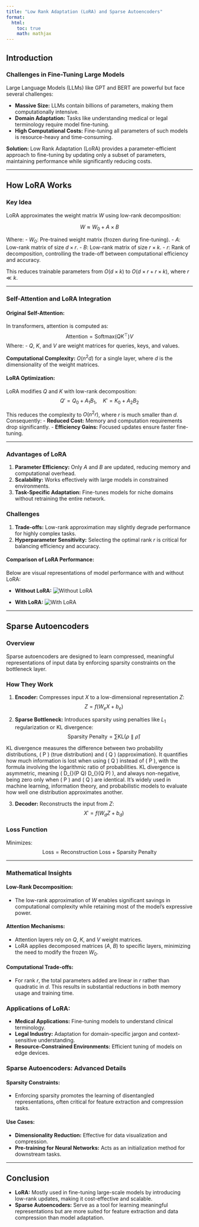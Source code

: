 ```yaml
---
title: "Low Rank Adaptation (LoRA) and Sparse Autoencoders"
format:
  html:
    toc: true
    math: mathjax
---
```


## Introduction

### Challenges in Fine-Tuning Large Models

Large Language Models (LLMs) like GPT and BERT are powerful but face several challenges:

- **Massive Size:** LLMs contain billions of parameters, making them computationally intensive.
- **Domain Adaptation:** Tasks like understanding medical or legal terminology require model fine-tuning.
- **High Computational Costs:** Fine-tuning all parameters of such models is resource-heavy and time-consuming.

**Solution:** Low Rank Adaptation (LoRA) provides a parameter-efficient approach to fine-tuning by updating only a subset of parameters, maintaining performance while significantly reducing costs.

---

## How LoRA Works

### Key Idea

LoRA approximates the weight matrix $W$ using low-rank decomposition:

$$
W \approx W_0 + A \times B
$$

Where:
- $W_0$: Pre-trained weight matrix (frozen during fine-tuning).
- $A$: Low-rank matrix of size $d \times r$.
- $B$: Low-rank matrix of size $r \times k$.
- $r$: Rank of decomposition, controlling the trade-off between computational efficiency and accuracy.

This reduces trainable parameters from $O(d \times k)$ to $O(d \times r + r \times k)$, where $r \ll k$.

---

### Self-Attention and LoRA Integration

#### Original Self-Attention:

In transformers, attention is computed as:
$$
\text{Attention} = \text{Softmax}(QK^\top)V
$$
Where:
- $Q$, $K$, and $V$ are weight matrices for queries, keys, and values.

**Computational Complexity:** $O(n^2d)$ for a single layer, where $d$ is the dimensionality of the weight matrices.

#### LoRA Optimization:

LoRA modifies $Q$ and $K$ with low-rank decomposition:
$$
Q' = Q_0 + A_1B_1, \quad K' = K_0 + A_2B_2
$$

This reduces the complexity to $O(n^2r)$, where $r$ is much smaller than $d$. Consequently:
- **Reduced Cost:** Memory and computation requirements drop significantly.
- **Efficiency Gains:** Focused updates ensure faster fine-tuning.

---

### Advantages of LoRA

1. **Parameter Efficiency:** Only $A$ and $B$ are updated, reducing memory and computational overhead.
2. **Scalability:** Works effectively with large models in constrained environments.
3. **Task-Specific Adaptation:** Fine-tunes models for niche domains without retraining the entire network.

### Challenges

1. **Trade-offs:** Low-rank approximation may slightly degrade performance for highly complex tasks.
2. **Hyperparameter Sensitivity:** Selecting the optimal rank $r$ is critical for balancing efficiency and accuracy.

#### Comparison of LoRA Performance:

Below are visual representations of model performance with and without LoRA:

- **Without LoRA:**
  ![Without LoRA](images/withoutLoRa.png)

- **With LoRA:**
  ![With LoRA](images/withLoRa.png)

---

## Sparse Autoencoders

### Overview

Sparse autoencoders are designed to learn compressed, meaningful representations of input data by enforcing sparsity constraints on the bottleneck layer.

### How They Work

1. **Encoder:** Compresses input $X$ to a low-dimensional representation $Z$:
$$
Z = f(W_eX + b_e)
$$

2. **Sparse Bottleneck:** Introduces sparsity using penalties like $L_1$ regularization or KL divergence:
$$
\text{Sparsity Penalty} = \sum \text{KL}(\rho \parallel \hat{\rho})
$$

KL divergence measures the difference between two probability distributions, \( P \) (true distribution) and \( Q \) (approximation). It quantifies how much information is lost when using \( Q \) instead of \( P \), with the formula involving the logarithmic ratio of probabilities. KL divergence is asymmetric, meaning \( D_{\text{KL}}(P \parallel Q) \neq D_{\text{KL}}(Q \parallel P) \), and always non-negative, being zero only when \( P \) and \( Q \) are identical. It’s widely used in machine learning, information theory, and probabilistic models to evaluate how well one distribution approximates another.

3. **Decoder:** Reconstructs the input from $Z$:
$$
X' = f(W_dZ + b_d)
$$

### Loss Function

Minimizes:
$$
\text{Loss} = \text{Reconstruction Loss} + \text{Sparsity Penalty}
$$

---




### Mathematical Insights

#### Low-Rank Decomposition:
- The low-rank approximation of $W$ enables significant savings in computational complexity while retaining most of the model's expressive power.

#### Attention Mechanisms:
- Attention layers rely on $Q$, $K$, and $V$ weight matrices.
- LoRA applies decomposed matrices ($A$, $B$) to specific layers, minimizing the need to modify the frozen $W_0$.

#### Computational Trade-offs:
- For rank $r$, the total parameters added are linear in $r$ rather than quadratic in $d$. This results in substantial reductions in both memory usage and training time.

### Applications of LoRA:
- **Medical Applications:** Fine-tuning models to understand clinical terminology.
- **Legal Industry:** Adaptation for domain-specific jargon and context-sensitive understanding.
- **Resource-Constrained Environments:** Efficient tuning of models on edge devices.

### Sparse Autoencoders: Advanced Details

#### Sparsity Constraints:
- Enforcing sparsity promotes the learning of disentangled representations, often critical for feature extraction and compression tasks.

#### Use Cases:
- **Dimensionality Reduction:** Effective for data visualization and compression.
- **Pre-training for Neural Networks:** Acts as an initialization method for downstream tasks.

---

## Conclusion

- **LoRA:** Mostly used in fine-tuning large-scale models by introducing low-rank updates, making it cost-effective and scalable.
- **Sparse Autoencoders:** Serve as a tool for learning meaningful representations but are more suited for feature extraction and data compression than model adaptation.
